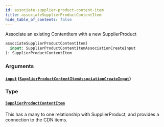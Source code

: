 ```yaml
---
id: associate-supplier-product-content-item
title: associateSupplierProductContentItem
hide_table_of_contents: false
---
```



Associate an existing ContentItem with a new SupplierProduct

```graphql
associateSupplierProductContentItem(
  input: SupplierProductContentItemAssociationCreateInput
): SupplierProductContentItem
```


### Arguments

#### [`input`](#) ([`SupplierProductContentItemAssociationCreateInput`](/developers/supplier-apis/supply-api/graphql/reference/inputs/supplier-product-content-item-association-create-input))




### Type

#### [`SupplierProductContentItem`](/developers/supplier-apis/supply-api/graphql/reference/objects/supplier-product-content-item)

This has a many to one relationship with SupplierProduct, and provides a connection to the CDN items.




